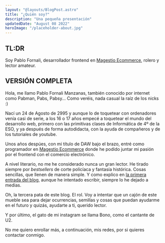 ```yaml
---
layout: "@layouts/BlogPost.astro"
title: "¿Quién soy?"
description: "Una pequeña presentación"
updatedDate: "August 08 2022"
heroImage: "/placeholder-about.jpg"
---
```


## <span>TL:DR</span> 

Soy Pablo Fornali, desarrollador frontend en <a href="https://magestio.com" target="_blank">Magestio Ecommerce</a>, rolero y lector amateur.

## <span>VERSIÓN COMPLETA</span> 

Hola, me llamo Pablo Fornali Manzanas, también conocido por internet como Pabman, Pabs, Pabsy... Como veréis, nada casual la raíz de los nicks :)

Nací un 24 de Agosto de 2995 y aunque lo de toquetear con ordenadores venía casi de serie, a los 16 o 17 años empecé a toquetear el mundo del desarrollo web, primero con las primitivas clases de Informática de 4º de la ESO, y ya después de forma autodidacta, con la ayuda de compañeros y de los tutoriales de youtube.

Unos años despúes, con mi título de DAW bajo el brazo, entré como programador en <a href="https://magestio.com" target="_blank">Magestio Ecommerce</a> donde he podido juntar mi pasión por el frontend con el comercio electrónico.

A nivel literario, no me he considerado nunca un gran lector. He tirado siempre por <em>bestsellers</em> de corte policíaca y fantasía histórica. Cosas sencillas, que llenen de manera simple. Y como explico en [la primera entrada del blog](/blog/bienvenidos-al-blog), aunque he intentado escribir, siempre lo he dejado a medias.

Oh, la tercera pata de este blog. El rol. Voy a intentar que un cajón de este mueble sea para dejar ocurrencias, semillas y cosas que puedan ayudarme en el futuro y quizás, ayudarte a ti, querido lector.

Y por último, el gato de mi instagram se llama Bono, como el cantante de U2.

No me quiero enrollar más, a continuación, mis redes, por si quieres contactar conmigo.